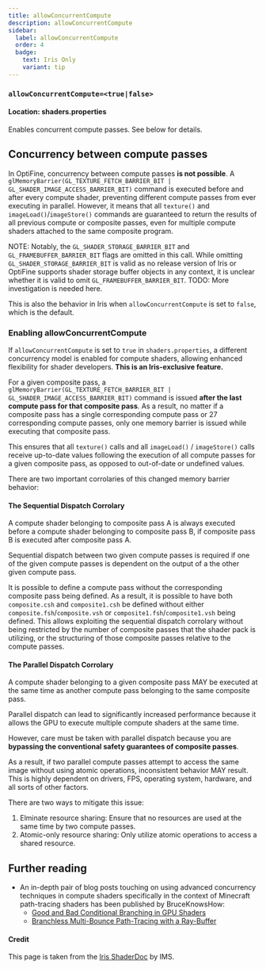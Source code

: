 ```yaml
---
title: allowConcurrentCompute
description: allowConcurrentCompute
sidebar:
  label: allowConcurrentCompute
  order: 4
  badge:
    text: Iris Only
    variant: tip
---
```


### `allowConcurrentCompute=<true|false>`

#### Location: shaders.properties

Enables concurrent compute passes. See below for details.


## Concurrency between compute passes

In OptiFine, concurrency between compute passes **is not possible**. A `glMemoryBarrier(GL_TEXTURE_FETCH_BARRIER_BIT | GL_SHADER_IMAGE_ACCESS_BARRIER_BIT)` command is executed before and after every compute shader, preventing different compute passes from ever executing in parallel. However, it means that all `texture()` and `imageLoad()`/`imageStore()` commands are guaranteed to return the results of all previous compute or composite passes, even for multiple compute shaders attached to the same composite program.

NOTE: Notably, the `GL_SHADER_STORAGE_BARRIER_BIT` and `GL_FRAMEBUFFER_BARRIER_BIT` flags are omitted in this call. While omitting `GL_SHADER_STORAGE_BARRIER_BIT` is valid as no release version of Iris or OptiFine supports shader storage buffer objects in any context, it is unclear whether it is valid to omit `GL_FRAMEBUFFER_BARRIER_BIT`. TODO: More investigation is needed here.

This is also the behavior in Iris when `allowConcurrentCompute` is set to `false`, which is the default.

### Enabling allowConcurrentCompute

If `allowConcurrentCompute` is set to `true` in `shaders.properties`, a different concurrency model is enabled for compute shaders, allowing enhanced flexibility for shader developers. **This is an Iris-exclusive feature.**

For a given composite pass, a `glMemoryBarrier(GL_TEXTURE_FETCH_BARRIER_BIT | GL_SHADER_IMAGE_ACCESS_BARRIER_BIT)` command is issued **after the last compute pass for that composite pass**. As a result, no matter if a composite pass has a single corresponding compute pass or 27 corresponding compute passes, only one memory barrier is issued while executing that composite pass.

This ensures that all `texture()` calls and all `imageLoad()` / `imageStore()` calls receive up-to-date values following the execution of all compute passes for a given composite pass, as opposed to out-of-date or undefined values.

There are two important corrolaries of this changed memory barrier behavior:

#### The Sequential Dispatch Corrolary

A compute shader belonging to composite pass A is always executed before a compute shader belonging to composite pass B, if composite pass B is executed after composite pass A.

Sequential dispatch between two given compute passes is required if one of the given compute passes is dependent on the output of a the other given compute pass.

It is possible to define a compute pass without the corresponding composite pass being defined. As a result, it is possible to have both `composite.csh` and `composite1.csh` be defined without either `composite.fsh`/`composite.vsh` or `composite1.fsh`/`composite1.vsh` being defined. This allows exploiting the sequential dispatch corrolary without being restricted by the number of composite passes that the shader pack is utilizing, or the structuring of those composite passes relative to the compute passes.


#### The Parallel Dispatch Corrolary

A compute shader belonging to a given composite pass MAY be executed at the same time as another compute pass belonging to the same composite pass.

Parallel dispatch can lead to significantly increased performance because it allows the GPU to execute multiple compute shaders at the same time.

However, care must be taken with parallel dispatch because you are **bypassing the conventional safety guarantees of composite passes**.

As a result, if two parallel compute passes attempt to access the same image without using atomic operations, inconsistent behavior MAY result. This is highly dependent on drivers, FPS, operating system, hardware, and all sorts of other factors.

There are two ways to mitigate this issue:

1. Elminate resource sharing: Ensure that no resources are used at the same time by two compute passes.
2. Atomic-only resource sharing: Only utilize atomic operations to access a shared resource.


## Further reading

- An in-depth pair of blog posts touching on using advanced concurrency techniques in compute shaders specifically in the context of Minecraft path-tracing shaders has been published by BruceKnowsHow:
    - [Good and Bad Conditional Branching in GPU Shaders](https://lavish-waitress-2da.notion.site/Good-and-Bad-Conditional-Branching-in-GPU-Shaders-17cca16e30be4e38baef9c9166ac4c24)
    - [Branchless Multi-Bounce Path-Tracing with a Ray-Buffer](https://lavish-waitress-2da.notion.site/Branchless-Multi-Bounce-Path-Tracing-with-a-Ray-Buffer-c9cd87ff41bd455b8dd8d629011167b0)


#### Credit
This page is taken from the [Iris ShaderDoc](https://github.com/IrisShaders/ShaderDoc/blob/master/passes/compute.md#concurrency-between-compute-passes) by IMS.